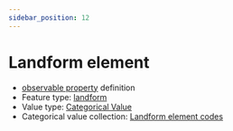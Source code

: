 ```yaml
---
sidebar_position: 12
---
```



# Landform element

- [observable property](/viewers/dawe-vocabs?uri=https://linked.data.gov.au/def/test/dawe-cv/9d4f8a2d-8e77-42dd-857b-0ecbc9c85696) definition
- Feature type: [landform](http://linked.data.gov.au/def/tern-cv/2cf3ed29-440e-4a50-9bbc-5aab30df9fcd)
- Value type: [Categorical Value](https://w3id.org/tern/ontologies/tern/CategoricalValue)
- Categorical value collection: [Landform element codes](/viewers/dawe-vocabs?uri=https://linked.data.gov.au/def/test/dawe-cv/c1a58967-cb12-4c2c-a7ca-9cee2589919c)

<Example protocolModule="plot-description" observableProperty="https://linked.data.gov.au/def/test/dawe-cv/9d4f8a2d-8e77-42dd-857b-0ecbc9c85696" />
